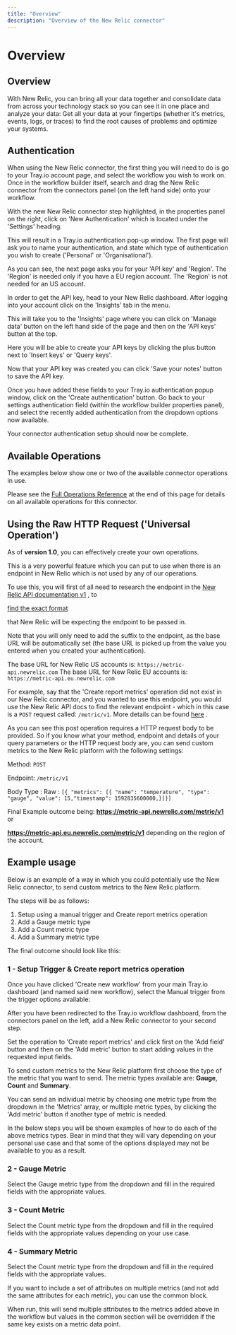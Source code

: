 ```yaml
---
title: "Overview"
description: "Overview of the New Relic connector"
---
```


# Overview

## Overview

With New Relic, you can bring all your data together and consolidate data from across your technology stack so you can see it in one place and analyze your data: Get all your data at your fingertips (whether it's metrics, events, logs, or traces) to find the root causes of problems and optimize your systems.

## Authentication

When using the New Relic connector, the first thing you will need to do is go to your Tray.io account page, and select the workflow you wish to work on. Once in the workflow builder itself, search and drag the New Relic connector from the connectors panel (on the left hand side) onto your workflow.

With the new New Relic connector step highlighted, in the properties panel on the right, click on 'New Authentication' which is located under the 'Settings' heading.

This will result in a Tray.io authentication pop-up window. The first page will ask you to name your authentication, and state which type of authentication you wish to create ('Personal' or 'Organisational').

As you can see, the next page asks you for your 'API key' and 'Region'. The 'Region' is needed only if you have a EU region account. The 'Region' is not needed for an US account.

In order to get the API key, head to your New Relic dashboard. After logging into your account click on the 'Insights' tab in the menu.

This will take you to the 'Insights' page where you can click on 'Manage data' button on the left hand side of the page and then on the 'API keys' button at the top.

Here you will be able to create your API keys by clicking the plus button next to 'Insert keys' or 'Query keys'.

Now that your API key was created you can click 'Save your notes' button to save the API key.

Once you have added these fields to your Tray.io authentication popup window, click on the 'Create authentication' button. Go back to your settings authentication field (within the workflow builder properties panel), and select the recently added authentication from the dropdown options now available.

Your connector authentication setup should now be complete.

## Available Operations

The examples below show one or two of the available connector operations in use.

Please see the [Full Operations Reference](#operationsFull) at the end of this page for details on all available operations for this connector.

## Using the Raw HTTP Request ('Universal Operation')

As of **version 1.0**, you can effectively create your own operations.

This is a very powerful feature which you can put to use when there is an endpoint in New Relic which is not used by any of our operations.

To use this, you will first of all need to research the endpoint in the [ New Relic API documentation v1](https://docs.newrelic.com/docs/data-ingest-apis/get-data-new-relic/metric-api/report-metrics-metric-api) , to 

<u>find the exact format</u>

 that New Relic will be expecting the endpoint to be passed in.

Note that you will only need to add the suffix to the endpoint, as the base URL will be automatically set (the base URL is picked up from the value you entered when you created your authentication).

The base URL for New Relic US accounts is: `https://metric-api.newrelic.com` The base URL for New Relic EU accounts is: `https://metric-api.eu.newrelic.com`

For example, say that the 'Create report metrics' operation did not exist in our New Relic connector, and you wanted to use this endpoint, you would use the New Relic API docs to find the relevant endpoint - which in this case is a `POST` request called: `/metric/v1`. More details can be found [ here](https://docs.newrelic.com/docs/data-ingest-apis/get-data-new-relic/metric-api/report-metrics-metric-api) .

As you can see this post operation requires a HTTP request body to be provided. So if you know what your method, endpoint and details of your query parameters or the HTTP request body are, you can send custom metrics to the New Relic platform with the following settings:

Method: `POST`

Endpoint: `/metric/v1`

Body Type : Raw : `[{ "metrics": [{ "name": "temperature", "type": "gauge", "value": 15,"timestamp": 1592835600000,}]}]`

Final Example outcome being: **https://metric-api.newrelic.com/metric/v1** or

**https://metric-api.eu.newrelic.com/metric/v1** depending on the region of the account.

## Example usage

Below is an example of a way in which you could potentially use the New Relic connector, to send custom metrics to the New Relic platform.

The steps will be as follows:

1. Setup using a manual trigger and Create report metrics operation
2. Add a Gauge metric type
3. Add a Count metric type
4. Add a Summary metric type

The final outcome should look like this:

### 1 - Setup Trigger & Create report metrics operation

Once you have clicked 'Create new workflow' from your main Tray.io dashboard (and named said new workflow), select the Manual trigger from the trigger options available:

After you have been redirected to the Tray.io workflow dashboard, from the connectors panel on the left, add a New Relic connector to your second step.

Set the operation to 'Create report metrics' and click first on the 'Add field' button and then on the 'Add metric' button to start adding values in the requested input fields.

To send custom metrics to the New Relic platform first choose the type of the metric that you want to send. The metric types available are: **Gauge**, **Count** and **Summary**.

You can send an individual metric by choosing one metric type from the dropdown in the 'Metrics' array, or multiple metric types, by clicking the 'Add metric' button if another type of metric is needed.

In the below steps you will be shown examples of how to do each of the above metrics types. Bear in mind that they will vary depending on your personal use case and that some of the options displayed may not be available to you as a result.

### 2 - Gauge Metric

Select the Gauge metric type from the dropdown and fill in the required fields with the appropriate values.

### 3 - Count Metric

Select the Count metric type from the dropdown and fill in the required fields with the appropriate values depending on your use case.

### 4 - Summary Metric

Select the Count metric type from the dropdown and fill in the required fields with the appropriate values.

If you want to include a set of attributes on multiple metrics (and not add the same attributes for each metric), you can use the common block.

When run, this will send multiple attributes to the metrics added above in the workflow but values in the common section will be overridden if the same key exists on a metric data point.
